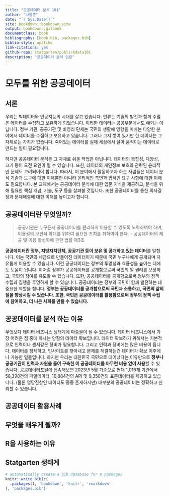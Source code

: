 ```yaml
--- 
title: "공공데이터 분석 101"
author: "나영준"
date: "`r Sys.Date()`"
site: bookdown::bookdown_site
output: bookdown::gitbook
documentclass: book
bibliography: [book.bib, packages.bib]
biblio-style: apalike
link-citations: yes
github-repo: statgarten/publickdata101
description: "공공데이터 분석 입문"
---
```


# 모두를 위한 공공데이터

## 서론
우리는 빅데이터와 인공지능의 시대를 살고 있습니다. 인류는 기술의 발전과 함께 수많은 데이터를 수집하고 보유하게 되었습니다. 이러한 데이터는 공공부문에서도 예외는 아닙니다. 정부 기관, 공공기관 및 비영리 단체는 국민의 생활에 영향을 미치는 다양한 분야에서 데이터를 수집하고 보유하고 있습니다. 그러나 그저 쌓여 있기만 한 데이터는 그 자체로는 가치가 없습니다. 죽어있는 데이터를 실제 세상에서 살아 움직이는 데이터로 만드는 일이 필요합니다.

하지만 공공데이터 분석은 그 자체로 쉬운 작업은 아닙니다. 데이터의 복잡성, 다양성, 크기 등이 도전 요인이 될 수 있습니다. 또한, 데이터의 개인정보 보호와 관련된 윤리적인 문제도 고려되어야 합니다. 따라서, 이 분야에서 활동하고자 하는 사람들은 데이터 분석 기술과 도구에 대한 이해뿐만 아니라 윤리적인 측면과 법적인 요구 사항에 대한 이해도 필요합니다. 본 교재에서는 공공데이터 분석에 대한 입문 지식을 제공하고, 분석을 위해 필요한 핵심 개념, 기술, 도구 등을 살펴볼 것입니다. 또한 공공데이터를 통한 의사결정과 문제해결에 대한 이해를 높이고자 합니다.  

## 공공데이터란 무엇일까?

> 공공기관은 누구든지 공공데이터를 편리하게 이용할 수 있도록 노력하여야 하며, 이용권의 보편적 확대를 위하여 필요한 조치를 취하여야 한다.    -- 공공데이터의 제공 및 이용 활성화에 관한 법률 제3조  

**공공데이터란 정부, 지방자치단체, 공공기관 등이 보유 및 공개하고 있는 데이터**를 말합니다. 이는 국민의 세금으로 만들어진 데이터이기 때문에 국민 누구나에게 공개되며 자유롭게 이용할 수 있습니다. 이런 공공데이터는 정부의 투명성과 효율성을 높이는 데에도 도움이 됩니다. 이처럼 정부가 공공데이터를 공개함으로써 국민의 알 권리를 보장하고, 국민의 참여를 유도할 수 있습니다. 또한, 공공데이터를 공개함으로써 정부의 정책 수립과 집행을 투명하게 할 수 있습니다. 공공데이터는 정부와 국민이 함께 발전하는 데 중요한 역할을 합니다. **정부는 공공데이터를 공개함으로써 국민과 소통하고, 국민의 삶의 질을 향상시킬 수 있습니다. 또한, 국민은 공공데이터를 활용함으로써 정부의 정책 수립에 참여하고, 더 나은 사회를 만들 수 있습니다.**

## 공공데이터를 분석 하는 이유
무엇보다 데이터 비즈니스 생태계에 마중물이 될 수 있습니다. 데이터 비즈니스에서 가장 어려운 점 중에 하나는 양질의 데이터 확보입니다. 데이터 확보하기 위해서는 기본적으로 인력이나 센서같은 장비가 필요합니다. 그리고 인력과 장비에는 많은 비용이 듭니다. 데이터를 정제하고, 인사이트를 찾아내고 문제를 해결하는건 데이터가 확보 이후에나 가능한 일들입니다. 하지만 우리는 대한민국 국민으로 태어났다는 이유만으로 **정부나 공공기관이 인력과 자원을 들여 구축한 이 공공데이터를 아무런 비용 없이 사용**할 수 있습니다. [공공데이터포털](data.go.kr)에 접속해보면 2023년 5월 기준으로 현재 1,016개 기관에서 58,398건의 파일데이터, 10,884건의 API 및 9,350건의 표준데이터를 제공하고 있습니다. (물론 엉망진창인 데이터도 종종 존재하지만) 대부분의 공공데이터는 정확하고 신뢰할 수 있습니다. 

## 공공데이터 활용사례

## 무엇을 배우게 될까?

## R을 사용하는 이유

## Statgarten 생태계

```r
# automatically create a bib database for R packages
knitr::write_bib(c(
  .packages(), 'bookdown', 'knitr', 'rmarkdown'
), 'packages.bib')
```
